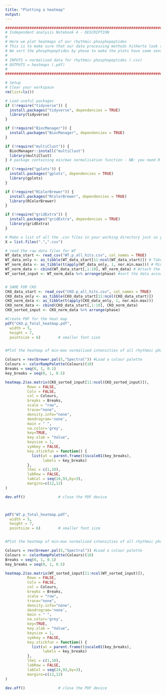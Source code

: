 ---
title: "Plotting a heatmap"
output:
---

```{r}
#######################################################################################################################################
# Independent analysis Notebook 4 - DESCRIPTION
#
# Here we plot heatmaps of our rhythmic phosphopeptides
# This is to make sure that our data processing methods hitherto look sensible by eye!
# We sort the phosphopeptides by phase to make the plots have some sense, and to eye-ball for any phase patterns
#
# INPUTS = normalised data for rhythmic phosphopeptides (.csv)
# OUTPUTS = heatmaps (.pdf)
# 
#######################################################################################################################################
```

```{r}
# Setup
# Clear your workspace
rm(list=ls())

# Load useful packages
if (!require("tidyverse")) {
  install.packages("tidyverse", dependencies = TRUE)
  library(tidyverse)
} 

if (!require("BiocManager")) {
  install.packages("BiocManager", dependencies = TRUE)
}

if (!require("multiClust")) {
  BiocManager::install("multiClust")
  library(multiClust)
} # package containing min/max normalisation function - NB: you need R version ≥ 3.6.0 for this!

if (!require("gplots")) {
  install.packages("gplots", dependencies = TRUE)
  library(gplots)
}

if (!require("RColorBrewer")) {
  install.packages("RColorBrewer", dependencies = TRUE)
  library(RColorBrewer)
}

if (!require("gridExtra")) {
  install.packages("gridExtra", dependencies = TRUE)
  library(gridExtra)
}

# Make a list of all the .csv files in your working directory just so you can see what's going on
X = list.files(".",".csv")

# read the raw data files for WT
WT_data_start <- read_csv("WT.p_all_hits.csv", col_names = TRUE)
WT_data_only <- as_tibble(WT_data_start[11:ncol(WT_data_start)]) # Take only the data columns
WT_norm_data <- as_tibble(t(apply(WT_data_only, 1, nor.min.max))) # Min-max normalise each protein, then transform the resulting matrix (the apply function gives the results in columns instead of rows), then convert it into a tibble
WT_norm_data <- cbind(WT_data_start[,1:10], WT_norm_data) # Attach the protein names and stats to the min-max normalised data
WT_sorted_input <- WT_norm_data %>% arrange(phase) #sort the data according to phase


# SAME FOR CKO
CKO_data_start <- read_csv("CKO.p_all_hits.csv", col_names = TRUE)
CKO_data_only <- as_tibble(CKO_data_start[11:ncol(CKO_data_start)])
CKO_norm_data <- as_tibble(t(apply(CKO_data_only, 1, nor.min.max)))
CKO_norm_data <- cbind(CKO_data_start[,1:10], CKO_norm_data)
CKO_sorted_input <- CKO_norm_data %>% arrange(phase)

```

```{r}
#Create PDF for the heat map        
pdf("CKO.p_Total_heatmap.pdf",    
  width = 5,        
  height = 7,
  pointsize = 6)        # smaller font size


#Plot the heatmap of min-max normalised intensities of all rhythmic phosphopeptides, sorted in order of phase

Colours = rev(brewer.pal(5,"Spectral")) #Load a colour palette
Colours <- colorRampPalette(Colours)(10)
Breaks = seq(0, 1, 0.1)
key_breaks = seq(0, 1, 0.5)

heatmap.2(as.matrix(CKO_sorted_input[11:ncol(CKO_sorted_input)]),
          Rowv = FALSE, 
          Colv = FALSE,
          col = Colours,
          breaks = Breaks,
          scale = "row", 
          trace="none",
          density.info="none",
          dendrogram='none',
          main = " ",
          na.color='grey',
          key=TRUE,
          key.xlab = "Value",
          keysize = 1,
          symkey = FALSE,
          key.xtickfun = function() {
            list(at = parent.frame()$scale01(key_breaks),
                 labels = key_breaks)
          },
          lhei = c(1,10),
          labRow = FALSE,
          labCol = seq(24,93,by=3),
          margins=c(12,12)
)

dev.off()               # close the PDF device



pdf("WT.p_Total_heatmap.pdf",    
  width = 5,        
  height = 7,
  pointsize = 6)        # smaller font size


#Plot the heatmap of min-max normalised intensities of all rhythmic phosphopeptides, sorted in order of phase

Colours = rev(brewer.pal(5,"Spectral")) #Load a colour palette
Colours <- colorRampPalette(Colours)(10)
Breaks = seq(0, 1, 0.1)
key_breaks = seq(0, 1, 0.5)

heatmap.2(as.matrix(WT_sorted_input[11:ncol(WT_sorted_input)]),
          Rowv = FALSE, 
          Colv = FALSE,
          col = Colours,
          breaks = Breaks,
          scale = "row", 
          trace="none",
          density.info="none",
          dendrogram='none',
          main = " ",
          na.color='grey',
          key=TRUE,
          key.xlab = "Value",
          keysize = 1,
          symkey = FALSE,
          key.xtickfun = function() {
            list(at = parent.frame()$scale01(key_breaks),
                 labels = key_breaks)
          },
          lhei = c(1,10),
          labRow = FALSE,
          labCol = seq(24,93,by=3),
          margins=c(12,12)
)

dev.off()               # close the PDF device
```

